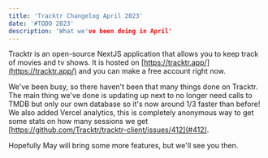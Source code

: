 ```yaml
---
title: 'Tracktr Changelog April 2023'
date: '#TODO 2023'
description: 'What we've been doing in April'
---
```


Tracktr is an open-source NextJS application that allows you to keep track of movies and tv shows. It is hosted on [https://tracktr.app/](https://tracktr.app/) and you can make a free account right now.

We've been busy, so there haven't been that many things done on Tracktr. The main thing we've done is updating up next to no longer need calls to TMDB but only our own database so it's now around 1/3 faster than before! We also added Vercel analytics, this is completely anonymous way to get some stats on how many sessions we get [https://github.com/Tracktr/tracktr-client/issues/412](#412).

Hopefully May will bring some more features, but we'll see you then.
